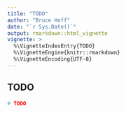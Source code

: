 ```yaml
---
title: "TODO"
author: "Bruce Hoff"
date: "`r Sys.Date()`"
output: rmarkdown::html_vignette
vignette: >
  %\VignetteIndexEntry{TODO}
  %\VignetteEngine{knitr::rmarkdown}
  %\VignetteEncoding{UTF-8}
---
```

## TODO

```r
# TODO
```

